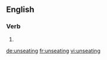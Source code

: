 
==English==

===Verb===
{{head|en}}

# {{present participle of|unseat|lang=en}}

[[de:unseating]]
[[fr:unseating]]
[[vi:unseating]]